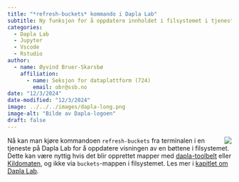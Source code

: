 ```yaml
---
title: "*refresh-buckets* kommando i Dapla Lab"
subtitle: Ny funksjon for å oppdatere innholdet i filsystemet i tjenester på Dapla Lab. 
categories:
  - Dapla Lab
  - Jupyter
  - Vscode
  - Rstudio
author:
  - name: Øyvind Bruer-Skarsbø
    affiliation: 
      - name: Seksjon for dataplattform (724)
        email: obr@ssb.no
date: "12/3/2024"
date-modified: "12/3/2024"
image: ../../../images/dapla-long.png
image-alt: "Bilde av Dapla-logoen"
draft: false
---
```


![](../../../images/dapla-long.png){style="max-width: 40%; float: right;" fig-alt="Dapla logo"}
Nå kan man kjøre kommandoen `refresh-buckets` fra terminalen i en tjeneste på Dapla Lab for å oppdatere visningen av en bøttene i filsystemet. Dette kan være nyttig hvis det blir opprettet mapper med [dapla-toolbelt](../../../statistikkere/jobbe-med-data.qmd#dapla-toolbelt) eller [Kildomaten](../../../statistikkere/kildomaten.qmd), og ikke via `buckets`-mappen i filsystemet. Les mer i [kapitlet om Dapla Lab](../../../statistikkere/dapla-lab.qmd). 
